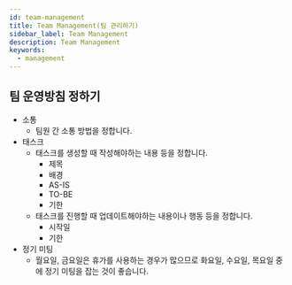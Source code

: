 ```yaml
---
id: team-management
title: Team Management(팀 관리하기)
sidebar_label: Team Management
description: Team Management
keywords:
  - management
---
```


## 팀 운영방침 정하기

- 소통
  - 팀원 간 소통 방법을 정합니다.
- 태스크
  - 태스크를 생성할 때 작성해야하는 내용 등을 정합니다.
    - 제목
    - 배경
    - AS-IS
    - TO-BE
    - 기한
  - 태스크를 진행할 때 업데이트해야하는 내용이나 행동 등을 정합니다.
    - 시작일
    - 기한
- 정기 미팅
  - 월요일, 금요일은 휴가를 사용하는 경우가 많으므로 화요일, 수요일, 목요일 중에 정기 미팅을 잡는 것이 좋습니다.
